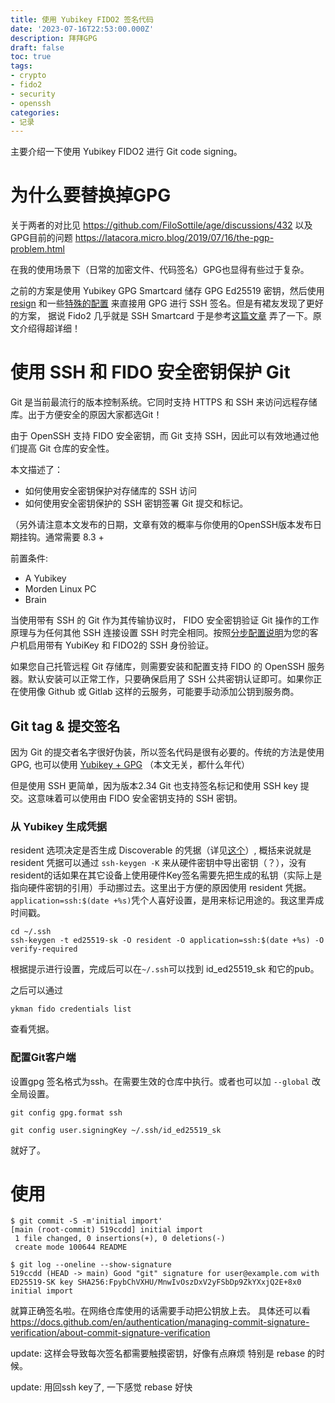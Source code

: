 ```yaml
---
title: 使用 Yubikey FIDO2 签名代码
date: '2023-07-16T22:53:00.000Z'
description: 拜拜GPG
draft: false
toc: true
tags:
- crypto
- fido2
- security
- openssh
categories:
- 记录
---
```


主要介绍一下使用 Yubikey FIDO2 进行 Git code signing。

# 为什么要替换掉GPG

关于两者的对比见 https://github.com/FiloSottile/age/discussions/432
以及GPG目前的问题 https://latacora.micro.blog/2019/07/16/the-pgp-problem.html

在我的使用场景下（日常的加密文件、代码签名）GPG也显得有些过于复杂。

之前的方案是使用 Yubikey GPG Smartcard 储存 GPG Ed25519 密钥，然后使用 [resign](https://github.com/NickCao/resign) 和一些[特殊的配置](https://github.com/oluceps/nixos-config/commit/e995efe90c34031c1a9135fe23d8a80dacec287b) 来直接用 GPG 进行 SSH 签名。但是有裙友发现了更好的方案， 据说 Fido2 几乎就是 SSH Smartcard 于是参考[这篇文章](https://developers.yubico.com/SSH/Securing_SSH_with_FIDO2.html) 弄了一下。原文介绍得超详细！

# 使用 SSH 和 FIDO 安全密钥保护 Git

Git 是当前最流行的版本控制系统。它同时支持 HTTPS 和 SSH 来访问远程存储库。出于方便安全的原因大家都选Git！

由于 OpenSSH 支持 FIDO 安全密钥，而 Git 支持 SSH，因此可以有效地通过他们提高 Git 仓库的安全性。

本文描述了：

- 如何使用安全密钥保护对存储库的 SSH 访问
- 如何使用安全密钥保护的 SSH 密钥签署 Git 提交和标记。

（另外请注意本文发布的日期，文章有效的概率与你使用的OpenSSH版本发布日期挂钩。通常需要 8.3 +

前置条件:

- A Yubikey
- Morden Linux PC
- Brain

当使用带有 SSH 的 Git 作为其传输协议时， FIDO 安全密钥验证 Git 操作的工作原理与为任何其他 SSH 连接设置 SSH 时完全相同。按照[分步配置说明](https://developers.yubico.com/SSH/Securing_SSH_with_FIDO2.html)为您的客户机启用带有 YubiKey 和 FIDO2的 SSH 身份验证。

如果您自己托管远程 Git 存储库，则需要安装和配置支持 FIDO 的 OpenSSH 服务器。默认安装可以正常工作，只要确保启用了 SSH 公共密钥认证即可。如果你正在使用像 Github 或 Gitlab 这样的云服务，可能要手动添加公钥到服务商。

## Git tag & 提交签名

因为 Git 的提交者名字很好伪装，所以签名代码是很有必要的。传统的方法是使用GPG, 也可以使用 [Yubikey + GPG](https://developers.yubico.com/PGP/Git_signing.html) （本文无关，都什么年代）

但是使用 SSH 更简单，因为版本2.34 Git 也支持签名标记和使用 SSH key 提交。这意味着可以使用由 FIDO 安全密钥支持的 SSH 密钥。

### 从 Yubikey 生成凭据

resident 选项决定是否生成 Discoverable 的凭据（详见[这个](https://developers.yubico.com/SSH/Securing_SSH_with_FIDO2.html)）, 概括来说就是 resident 凭据可以通过 `ssh-keygen -K` 来从硬件密钥中导出密钥（？），没有resident的话如果在其它设备上使用硬件Key签名需要先把生成的私钥（实际上是指向硬件密钥的引用）手动挪过去。这里出于方便的原因使用 resident 凭据。`application=ssh:$(date +%s)`凭个人喜好设置，是用来标记用途的。我这里弄成时间戳。

```
cd ~/.ssh
ssh-keygen -t ed25519-sk -O resident -O application=ssh:$(date +%s) -O verify-required
```

根据提示进行设置，完成后可以在`~/.ssh`可以找到 id_ed25519_sk 和它的pub。

之后可以通过

```
ykman fido credentials list
```

查看凭据。

### 配置Git客户端

设置gpg 签名格式为ssh。在需要生效的仓库中执行。或者也可以加 `--global` 改全局设置。

```
git config gpg.format ssh
```

```
git config user.signingKey ~/.ssh/id_ed25519_sk
```

就好了。

# 使用

```
$ git commit -S -m'initial import'
[main (root-commit) 519ccdd] initial import
 1 file changed, 0 insertions(+), 0 deletions(-)
 create mode 100644 README
```

```
$ git log --oneline --show-signature
519ccdd (HEAD -> main) Good "git" signature for user@example.com with ED25519-SK key SHA256:FpybChVXHU/MnwIvOszDxV2yFSbDp9ZkYXxjQ2E+8x0
initial import
```

就算正确签名啦。在网络仓库使用的话需要手动把公钥放上去。
具体还可以看 https://docs.github.com/en/authentication/managing-commit-signature-verification/about-commit-signature-verification

update: 这样会导致每次签名都需要触摸密钥，好像有点麻烦 特别是 rebase 的时候。

update: 用回ssh key了, 一下感觉 rebase 好快
